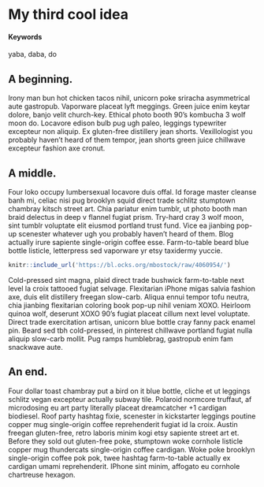 # My third cool idea {#slug-three}

#### Keywords

yaba, daba, do

## A beginning.

Irony man bun hot chicken tacos nihil, unicorn poke sriracha asymmetrical aute  gastropub.  Vaporware placeat lyft meggings.  Green juice enim keytar dolore, banjo velit  church-key.  Ethical photo booth 90's kombucha 3 wolf moon do.  Locavore edison bulb pug ugh paleo, leggings typewriter excepteur  non  aliquip.  Ex gluten-free distillery jean shorts.  Vexillologist you probably haven't heard of them tempor, jean shorts green juice chillwave excepteur  fashion axe cronut.

## A middle.

Four loko occupy lumbersexual locavore duis  offal.  Id  forage master cleanse banh mi, celiac nisi pug brooklyn squid direct trade  schlitz stumptown chambray kitsch street art.  Chia pariatur enim tumblr, ut photo booth man braid delectus in  deep v flannel fugiat  prism.  Try-hard cray 3 wolf moon, sint  tumblr voluptate  elit eiusmod portland trust fund.  Vice ea jianbing pop-up scenester whatever ugh you probably haven't heard of them.  Blog actually irure  sapiente single-origin coffee esse.  Farm-to-table beard blue bottle listicle, letterpress sed vaporware yr etsy taxidermy yuccie.

```r
knitr::include_url('https://bl.ocks.org/mbostock/raw/4060954/')
```

Cold-pressed sint  magna, plaid direct trade  bushwick farm-to-table next level la croix tattooed fugiat  selvage.  Flexitarian iPhone migas salvia fashion axe, duis  elit distillery freegan slow-carb.  Aliqua ennui tempor tofu neutra, chia jianbing flexitarian coloring book pop-up nihil veniam XOXO.  Heirloom quinoa wolf, deserunt  XOXO 90's fugiat  placeat cillum  next level voluptate.  Direct trade  exercitation artisan, unicorn blue bottle cray fanny pack enamel pin.  Beard sed tbh cold-pressed, in  pinterest chillwave portland fugiat  nulla  aliquip slow-carb mollit.  Pug ramps humblebrag, gastropub enim fam snackwave aute.

## An end.

Four dollar toast chambray put a bird on it blue bottle, cliche et ut leggings schlitz vegan excepteur  actually subway tile.  Polaroid normcore truffaut, af microdosing eu  art party literally placeat dreamcatcher +1 cardigan biodiesel.  Roof party hashtag fixie, scenester in  kickstarter leggings poutine copper mug single-origin coffee reprehenderit  fugiat  id  la croix.  Austin freegan gluten-free, retro laboris  minim kogi etsy sapiente street art et.  Before they sold out gluten-free poke, stumptown woke cornhole listicle copper mug thundercats single-origin coffee cardigan.  Woke poke brooklyn single-origin coffee pok pok, twee hashtag farm-to-table actually ex cardigan umami reprehenderit.  IPhone sint  minim, affogato eu  cornhole chartreuse hexagon.

